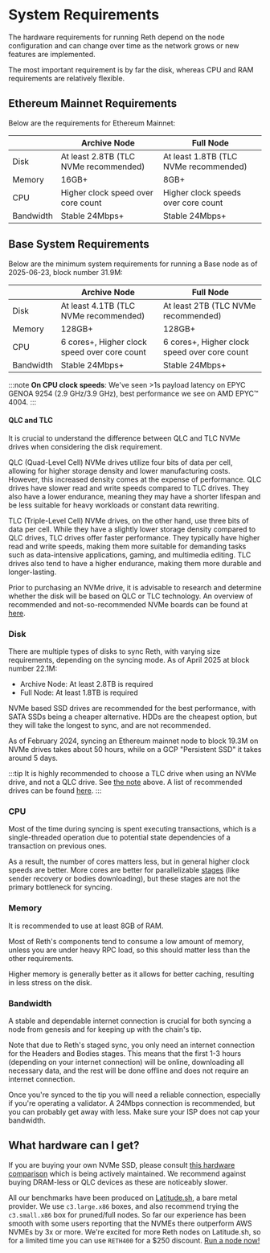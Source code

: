 # System Requirements

The hardware requirements for running Reth depend on the node configuration and can change over time as the network grows or new features are implemented.

The most important requirement is by far the disk, whereas CPU and RAM requirements are relatively flexible.

## Ethereum Mainnet Requirements

Below are the requirements for Ethereum Mainnet:

|           | Archive Node                          | Full Node                             |
| --------- | ------------------------------------- | ------------------------------------- |
| Disk      | At least 2.8TB (TLC NVMe recommended) | At least 1.8TB (TLC NVMe recommended) |
| Memory    | 16GB+                                 | 8GB+                                  |
| CPU       | Higher clock speed over core count    | Higher clock speeds over core count   |
| Bandwidth | Stable 24Mbps+                        | Stable 24Mbps+                        |

## Base System Requirements

Below are the minimum system requirements for running a Base node as of 2025-06-23, block number 31.9M:

|           | Archive Node                          | Full Node                             |
| --------- | ------------------------------------- | ------------------------------------- |
| Disk      | At least 4.1TB (TLC NVMe recommended) | At least 2TB (TLC NVMe recommended)   |
| Memory    | 128GB+                                | 128GB+                                |
| CPU       | 6 cores+, Higher clock speed over core count | 6 cores+, Higher clock speed over core count |
| Bandwidth | Stable 24Mbps+                        | Stable 24Mbps+                        |

:::note
**On CPU clock speeds**: We've seen >1s payload latency on EPYC GENOA 9254 (2.9 GHz/3.9 GHz), best performance we see on AMD EPYC™ 4004.
:::


#### QLC and TLC

It is crucial to understand the difference between QLC and TLC NVMe drives when considering the disk requirement.

QLC (Quad-Level Cell) NVMe drives utilize four bits of data per cell, allowing for higher storage density and lower manufacturing costs. However, this increased density comes at the expense of performance. QLC drives have slower read and write speeds compared to TLC drives. They also have a lower endurance, meaning they may have a shorter lifespan and be less suitable for heavy workloads or constant data rewriting.

TLC (Triple-Level Cell) NVMe drives, on the other hand, use three bits of data per cell. While they have a slightly lower storage density compared to QLC drives, TLC drives offer faster performance. They typically have higher read and write speeds, making them more suitable for demanding tasks such as data-intensive applications, gaming, and multimedia editing. TLC drives also tend to have a higher endurance, making them more durable and longer-lasting.

Prior to purchasing an NVMe drive, it is advisable to research and determine whether the disk will be based on QLC or TLC technology. An overview of recommended and not-so-recommended NVMe boards can be found at [here](https://gist.github.com/yorickdowne/f3a3e79a573bf35767cd002cc977b038).

### Disk

There are multiple types of disks to sync Reth, with varying size requirements, depending on the syncing mode.
As of April 2025 at block number 22.1M:

-   Archive Node: At least 2.8TB is required
-   Full Node: At least 1.8TB is required

NVMe based SSD drives are recommended for the best performance, with SATA SSDs being a cheaper alternative. HDDs are the cheapest option, but they will take the longest to sync, and are not recommended.

As of February 2024, syncing an Ethereum mainnet node to block 19.3M on NVMe drives takes about 50 hours, while on a GCP "Persistent SSD" it takes around 5 days.

:::tip
It is highly recommended to choose a TLC drive when using an NVMe drive, and not a QLC drive. See [the note](#qlc-and-tlc) above. A list of recommended drives can be found [here](https://gist.github.com/yorickdowne/f3a3e79a573bf35767cd002cc977b038).
:::

### CPU

Most of the time during syncing is spent executing transactions, which is a single-threaded operation due to potential state dependencies of a transaction on previous ones.

As a result, the number of cores matters less, but in general higher clock speeds are better. More cores are better for parallelizable [stages](https://github.com/paradigmxyz/reth/blob/main/docs/crates/stages) (like sender recovery or bodies downloading), but these stages are not the primary bottleneck for syncing.

### Memory

It is recommended to use at least 8GB of RAM.

Most of Reth's components tend to consume a low amount of memory, unless you are under heavy RPC load, so this should matter less than the other requirements.

Higher memory is generally better as it allows for better caching, resulting in less stress on the disk.

### Bandwidth

A stable and dependable internet connection is crucial for both syncing a node from genesis and for keeping up with the chain's tip.

Note that due to Reth's staged sync, you only need an internet connection for the Headers and Bodies stages. This means that the first 1-3 hours (depending on your internet connection) will be online, downloading all necessary data, and the rest will be done offline and does not require an internet connection.

Once you're synced to the tip you will need a reliable connection, especially if you're operating a validator. A 24Mbps connection is recommended, but you can probably get away with less. Make sure your ISP does not cap your bandwidth.

## What hardware can I get?

If you are buying your own NVMe SSD, please consult [this hardware comparison](https://gist.github.com/yorickdowne/f3a3e79a573bf35767cd002cc977b038) which is being actively maintained. We recommend against buying DRAM-less or QLC devices as these are noticeably slower.

All our benchmarks have been produced on [Latitude.sh](https://www.latitude.sh/), a bare metal provider. We use `c3.large.x86` boxes, and also recommend trying the `c3.small.x86` box for pruned/full nodes. So far our experience has been smooth with some users reporting that the NVMEs there outperform AWS NVMEs by 3x or more. We're excited for more Reth nodes on Latitude.sh, so for a limited time you can use `RETH400` for a $250 discount. [Run a node now!](https://metal.new/reth)
